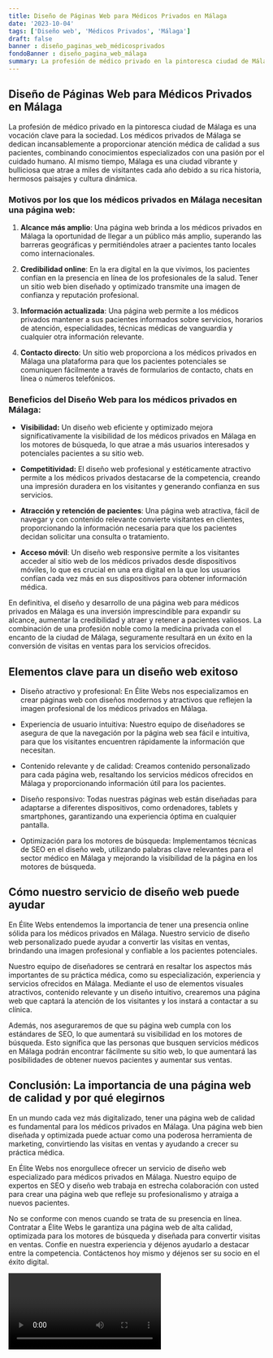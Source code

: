 ```yaml
---
title: Diseño de Páginas Web para Médicos Privados en Málaga
date: '2023-10-04'
tags: ['Diseño web', 'Médicos Privados', 'Málaga']
draft: false
banner : diseño_paginas_web_médicosprivados
fondoBanner : diseño_pagina_web_málaga
summary: La profesión de médico privado en la pintoresca ciudad de Málaga es una vocación clave para la sociedad. Los médicos privados de Málaga se dedican incansablemente a proporcionar atención médica de calidad a sus pacientes, combinando conocimientos especializados con una pasión por el cuidado humano. Al mismo tiempo, Málaga es una ciudad vibrante y bulliciosa que atrae a miles de visitantes cada año debido a su rica historia, hermosos paisajes y cultura dinámica.
---
```


## Diseño de Páginas Web para Médicos Privados en Málaga

La profesión de médico privado en la pintoresca ciudad de Málaga es una vocación clave para la sociedad. Los médicos privados de Málaga se dedican incansablemente a proporcionar atención médica de calidad a sus pacientes, combinando conocimientos especializados con una pasión por el cuidado humano. Al mismo tiempo, Málaga es una ciudad vibrante y bulliciosa que atrae a miles de visitantes cada año debido a su rica historia, hermosos paisajes y cultura dinámica.

### Motivos por los que los médicos privados en Málaga necesitan una página web:

1. **Alcance más amplio**: Una página web brinda a los médicos privados en Málaga la oportunidad de llegar a un público más amplio, superando las barreras geográficas y permitiéndoles atraer a pacientes tanto locales como internacionales.

2. **Credibilidad online**: En la era digital en la que vivimos, los pacientes confían en la presencia en línea de los profesionales de la salud. Tener un sitio web bien diseñado y optimizado transmite una imagen de confianza y reputación profesional.

3. **Información actualizada**: Una página web permite a los médicos privados mantener a sus pacientes informados sobre servicios, horarios de atención, especialidades, técnicas médicas de vanguardia y cualquier otra información relevante.

4. **Contacto directo**: Un sitio web proporciona a los médicos privados en Málaga una plataforma para que los pacientes potenciales se comuniquen fácilmente a través de formularios de contacto, chats en línea o números telefónicos.

### Beneficios del Diseño Web para los médicos privados en Málaga:

- **Visibilidad:** Un diseño web eficiente y optimizado mejora significativamente la visibilidad de los médicos privados en Málaga en los motores de búsqueda, lo que atrae a más usuarios interesados y potenciales pacientes a su sitio web.

- **Competitividad:** El diseño web profesional y estéticamente atractivo permite a los médicos privados destacarse de la competencia, creando una impresión duradera en los visitantes y generando confianza en sus servicios.

- **Atracción y retención de pacientes**: Una página web atractiva, fácil de navegar y con contenido relevante convierte visitantes en clientes, proporcionando la información necesaria para que los pacientes decidan solicitar una consulta o tratamiento.

- **Acceso móvil**: Un diseño web responsive permite a los visitantes acceder al sitio web de los médicos privados desde dispositivos móviles, lo que es crucial en una era digital en la que los usuarios confían cada vez más en sus dispositivos para obtener información médica.

En definitiva, el diseño y desarrollo de una página web para médicos privados en Málaga es una inversión imprescindible para expandir su alcance, aumentar la credibilidad y atraer y retener a pacientes valiosos. La combinación de una profesión noble como la medicina privada con el encanto de la ciudad de Málaga, seguramente resultará en un éxito en la conversión de visitas en ventas para los servicios ofrecidos.

<GifSeo />

<Cta />

## Elementos clave para un diseño web exitoso

- Diseño atractivo y profesional: En Élite Webs nos especializamos en crear páginas web con diseños modernos y atractivos que reflejen la imagen profesional de los médicos privados en Málaga.

- Experiencia de usuario intuitiva: Nuestro equipo de diseñadores se asegura de que la navegación por la página web sea fácil e intuitiva, para que los visitantes encuentren rápidamente la información que necesitan.

- Contenido relevante y de calidad: Creamos contenido personalizado para cada página web, resaltando los servicios médicos ofrecidos en Málaga y proporcionando información útil para los pacientes.

- Diseño responsivo: Todas nuestras páginas web están diseñadas para adaptarse a diferentes dispositivos, como ordenadores, tablets y smartphones, garantizando una experiencia óptima en cualquier pantalla.

- Optimización para los motores de búsqueda: Implementamos técnicas de SEO en el diseño web, utilizando palabras clave relevantes para el sector médico en Málaga y mejorando la visibilidad de la página en los motores de búsqueda.

## Cómo nuestro servicio de diseño web puede ayudar

En Élite Webs entendemos la importancia de tener una presencia online sólida para los médicos privados en Málaga. Nuestro servicio de diseño web personalizado puede ayudar a convertir las visitas en ventas, brindando una imagen profesional y confiable a los pacientes potenciales.

Nuestro equipo de diseñadores se centrará en resaltar los aspectos más importantes de su práctica médica, como su especialización, experiencia y servicios ofrecidos en Málaga. Mediante el uso de elementos visuales atractivos, contenido relevante y un diseño intuitivo, crearemos una página web que captará la atención de los visitantes y los instará a contactar a su clínica.

Además, nos aseguraremos de que su página web cumpla con los estándares de SEO, lo que aumentará su visibilidad en los motores de búsqueda. Esto significa que las personas que busquen servicios médicos en Málaga podrán encontrar fácilmente su sitio web, lo que aumentará las posibilidades de obtener nuevos pacientes y aumentar sus ventas.

## Conclusión: La importancia de una página web de calidad y por qué elegirnos

En un mundo cada vez más digitalizado, tener una página web de calidad es fundamental para los médicos privados en Málaga. Una página web bien diseñada y optimizada puede actuar como una poderosa herramienta de marketing, convirtiendo las visitas en ventas y ayudando a crecer su práctica médica.

En Élite Webs nos enorgullece ofrecer un servicio de diseño web especializado para médicos privados en Málaga. Nuestro equipo de expertos en SEO y diseño web trabaja en estrecha colaboración con usted para crear una página web que refleje su profesionalismo y atraiga a nuevos pacientes.

No se conforme con menos cuando se trata de su presencia en línea. Contratar a Élite Webs le garantiza una página web de alta calidad, optimizada para los motores de búsqueda y diseñada para convertir visitas en ventas. Confíe en nuestra experiencia y déjenos ayudarlo a destacar entre la competencia. Contáctenos hoy mismo y déjenos ser su socio en el éxito digital.

<Video />

<CtaBot job='Médicos Privados' city='Málaga'/>

<Gmaps query='Málaga+españa+maps' />